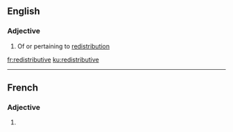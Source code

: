 ==English==

===Adjective===
{{en-adj}}

# Of or pertaining to [[redistribution]]

[[fr:redistributive]]
[[ku:redistributive]]

----
==French==

===Adjective===
{{fr-adj-form}}

# {{feminine of|redistributif|lang=fr}}
{{rfc-auto}}